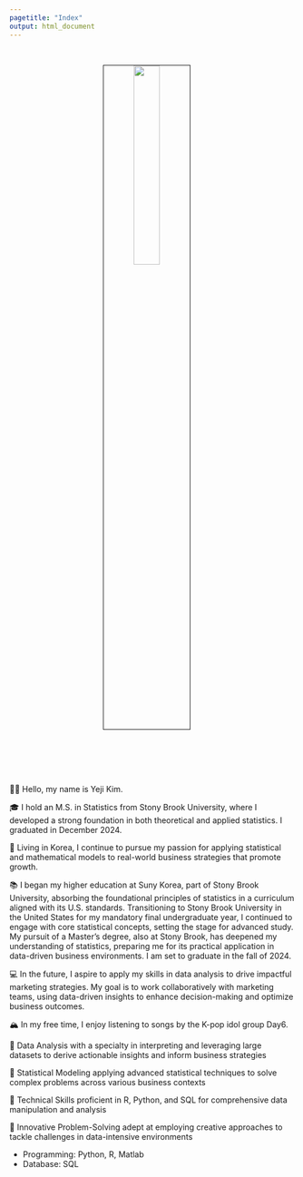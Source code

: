 ```yaml
---
pagetitle: "Index"
output: html_document
---
```


<link rel="stylesheet" href="styles.css" type="text/css">
<link rel="stylesheet" href="site_libs/academicons-1.9.1/css/academicons.min.css"/>

<br>

<p align="center">
<img src="images/profile_pic.jpeg" style="width:30%; border:0.5px solid; margin-right: 20px" align="center">
</p>
<br>


<br><br><br>
👋🏽 Hello, my name is Yeji Kim. 

🎓 I hold an M.S. in Statistics from Stony Brook University, where I developed a strong foundation in both theoretical and applied statistics. I graduated in December 2024.

🌇  Living in Korea, I continue to pursue my passion for applying statistical and mathematical models to real-world business strategies that promote growth.

📚 I began my higher education at Suny Korea, part of Stony Brook University, absorbing the foundational principles of statistics in a curriculum aligned with its U.S. standards. Transitioning to Stony Brook University in the United States for my mandatory final undergraduate year, I continued to engage with core statistical concepts, setting the stage for advanced study. My pursuit of a Master’s degree, also at Stony Brook, has deepened my understanding of statistics, preparing me for its practical application in data-driven business environments. I am set to graduate in the fall of 2024.


💻 In the future, I aspire to apply my skills in data analysis to drive impactful marketing strategies. My goal is to work collaboratively with marketing teams, using data-driven insights to enhance decision-making and optimize business outcomes.


🏔 In my free time, I enjoy listening to songs by the K-pop idol group Day6.

💪 Data Analysis with a specialty in interpreting and leveraging large datasets to derive actionable insights and inform business strategies

💪 Statistical Modeling applying advanced statistical techniques to solve complex problems across various business contexts

💪 Technical Skills proficient in R, Python, and SQL for comprehensive data manipulation and analysis

💪 Innovative Problem-Solving adept at employing creative approaches to tackle challenges in data-intensive environments

+ Programming: Python, R, Matlab
+ Database: SQL
